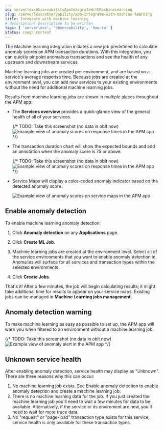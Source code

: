 ```yaml
---
id: serverlessObservabilityApmIntegrateWithMachineLearning
slug: /serverless/observability/apm-integrate-with-machine-learning
title: Integrate with machine learning
# description: Description to be written
tags: [ 'serverless', 'observability', 'how-to' ]
status: rough content
---
```




<RoughContent />

The Machine learning integration initiates a new job predefined to calculate anomaly scores on APM transaction durations.
With this integration, you can quickly pinpoint anomalous transactions and see the health of
any upstream and downstream services.

Machine learning jobs are created per environment, and are based on a service's average response time.
Because jobs are created at the environment level,
you can add new services to your existing environments without the need for additional machine learning jobs.

Results from machine learning jobs are shown in multiple places throughout the APM app:

* The **Services overview** provides a quick-glance view of the general health of all of your services.

    {/* TODO: Take this screenshot (no data in oblt now)
    ![Example view of anomaly scores on response times in the APM app](images/machine-learning-integration/apm-service-quick-health.png) */}

* The transaction duration chart will show the expected bounds and add an annotation when the anomaly score is 75 or above.

    {/* TODO: Take this screenshot (no data in oblt now)
    ![Example view of anomaly scores on response times in the APM app](images/machine-learning-integration/apm-apm-ml-integration.png) */}

* Service Maps will display a color-coded anomaly indicator based on the detected anomaly score.

    ![Example view of anomaly scores on service maps in the APM app](images/service-maps/service-map-anomaly.png)

## Enable anomaly detection

To enable machine learning anomaly detection:

1. Click **Anomaly detection** on any **Applications** page.

1. Click **Create ML Job**.

1. Machine learning jobs are created at the environment level.
    Select all of the service environments that you want to enable anomaly detection in.
    Anomalies will surface for all services and transaction types within the selected environments.

1. Click **Create Jobs**.

That's it! After a few minutes, the job will begin calculating results;
it might take additional time for results to appear on your service maps.
Existing jobs can be managed in **Machine Learning jobs management**.

## Anomaly detection warning

To make machine learning as easy as possible to set up,
the APM app will warn you when filtered to an environment without a machine learning job.

{/* TODO: Take this screenshot (no data in oblt now)
![Example view of anomaly alert in the APM app](images/machine-learning-integration/apm-apm-anomaly-alert.png) */}

## Unknown service health

After enabling anomaly detection, service health may display as "Unknown". There are three reasons why this can occur:

1. No machine learning job exists. See <DocLink id="serverlessObservabilityApmIntegrateWithMachineLearning" section="enable-anomaly-detection">Enable anomaly detection</DocLink> to enable anomaly detection and create a machine learning job.
1. There is no machine learning data for the job. If you just created the machine learning job you'll need to wait a few minutes for data to be available. Alternatively, if the service or its enviroment are new, you'll need to wait for more trace data.
1. No "request" or "page-load" transaction type exists for this service; service health is only available for these transaction types.


<Feedback slug="/serverless/observability/apm-integrate-with-machine-learning" filepath="docs/apm/apm-integrate-with-machine-learning.mdx" />
